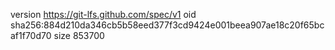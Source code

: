 version https://git-lfs.github.com/spec/v1
oid sha256:884d210da346cb5b58eed377f3cd9424e001beea907ae18c20f65bcaf1f70d70
size 853700
